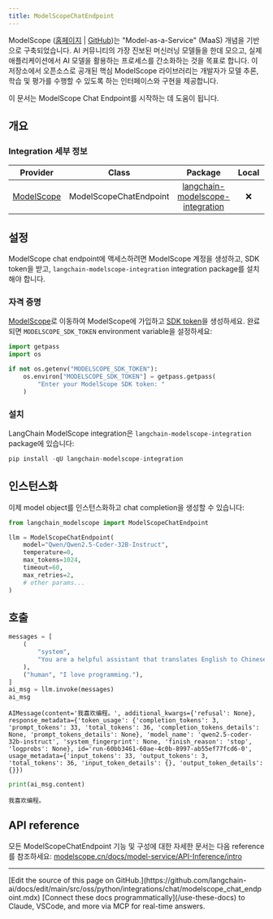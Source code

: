 ```yaml
---
title: ModelScopeChatEndpoint
---
```



ModelScope ([홈페이지](https://www.modelscope.cn/) | [GitHub](https://github.com/modelscope/modelscope))는 "Model-as-a-Service" (MaaS) 개념을 기반으로 구축되었습니다. AI 커뮤니티의 가장 진보된 머신러닝 모델들을 한데 모으고, 실제 애플리케이션에서 AI 모델을 활용하는 프로세스를 간소화하는 것을 목표로 합니다. 이 저장소에서 오픈소스로 공개된 핵심 ModelScope 라이브러리는 개발자가 모델 추론, 학습 및 평가를 수행할 수 있도록 하는 인터페이스와 구현을 제공합니다.

이 문서는 ModelScope Chat Endpoint를 시작하는 데 도움이 됩니다.

## 개요

### Integration 세부 정보

|Provider| Class | Package | Local | Serializable | Downloads | Version |
|:---:|:---:|:---:|:---:|:---:|:---:|:---:|
|[ModelScope](/oss/python/integrations/providers/modelscope/)| ModelScopeChatEndpoint | [langchain-modelscope-integration](https://pypi.org/project/langchain-modelscope-integration/) | ❌ | ❌ | ![PyPI - Downloads](https://img.shields.io/pypi/dm/langchain-modelscope-integration?style=flat-square&label=%20) | ![PyPI - Version](https://img.shields.io/pypi/v/langchain-modelscope-integration?style=flat-square&label=%20) |

## 설정

ModelScope chat endpoint에 액세스하려면 ModelScope 계정을 생성하고, SDK token을 받고, `langchain-modelscope-integration` integration package를 설치해야 합니다.

### 자격 증명

[ModelScope](https://modelscope.cn/)로 이동하여 ModelScope에 가입하고 [SDK token](https://modelscope.cn/my/myaccesstoken)을 생성하세요. 완료되면 `MODELSCOPE_SDK_TOKEN` environment variable을 설정하세요:

```python
import getpass
import os

if not os.getenv("MODELSCOPE_SDK_TOKEN"):
    os.environ["MODELSCOPE_SDK_TOKEN"] = getpass.getpass(
        "Enter your ModelScope SDK token: "
    )
```

### 설치

LangChain ModelScope integration은 `langchain-modelscope-integration` package에 있습니다:

```python
pip install -qU langchain-modelscope-integration
```

## 인스턴스화

이제 model object를 인스턴스화하고 chat completion을 생성할 수 있습니다:

```python
from langchain_modelscope import ModelScopeChatEndpoint

llm = ModelScopeChatEndpoint(
    model="Qwen/Qwen2.5-Coder-32B-Instruct",
    temperature=0,
    max_tokens=1024,
    timeout=60,
    max_retries=2,
    # other params...
)
```

## 호출

```python
messages = [
    (
        "system",
        "You are a helpful assistant that translates English to Chinese. Translate the user sentence.",
    ),
    ("human", "I love programming."),
]
ai_msg = llm.invoke(messages)
ai_msg
```

```output
AIMessage(content='我喜欢编程。', additional_kwargs={'refusal': None}, response_metadata={'token_usage': {'completion_tokens': 3, 'prompt_tokens': 33, 'total_tokens': 36, 'completion_tokens_details': None, 'prompt_tokens_details': None}, 'model_name': 'qwen2.5-coder-32b-instruct', 'system_fingerprint': None, 'finish_reason': 'stop', 'logprobs': None}, id='run-60bb3461-60ae-4c0b-8997-ab55ef77fcd6-0', usage_metadata={'input_tokens': 33, 'output_tokens': 3, 'total_tokens': 36, 'input_token_details': {}, 'output_token_details': {}})
```

```python
print(ai_msg.content)
```

```output
我喜欢编程。
```

## API reference

모든 ModelScopeChatEndpoint 기능 및 구성에 대한 자세한 문서는 다음 reference를 참조하세요: [modelscope.cn/docs/model-service/API-Inference/intro](https://modelscope.cn/docs/model-service/API-Inference/intro)

---

<Callout icon="pen-to-square" iconType="regular">
    [Edit the source of this page on GitHub.](https://github.com/langchain-ai/docs/edit/main/src/oss/python/integrations/chat/modelscope_chat_endpoint.mdx)
</Callout>
<Tip icon="terminal" iconType="regular">
    [Connect these docs programmatically](/use-these-docs) to Claude, VSCode, and more via MCP for    real-time answers.
</Tip>
